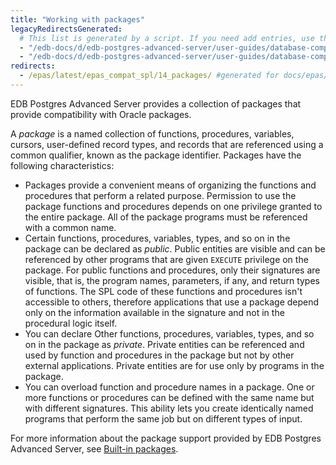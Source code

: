 ```yaml
---
title: "Working with packages"
legacyRedirectsGenerated:
  # This list is generated by a script. If you need add entries, use the `legacyRedirects` key.
  - "/edb-docs/d/edb-postgres-advanced-server/user-guides/database-compatibility-for-oracle-developers-guide/9.6/Database_Compatibility_for_Oracle_Developers_Guide_v9.6.1.089.html"
  - "/edb-docs/d/edb-postgres-advanced-server/user-guides/database-compatibility-for-oracle-developers-guide/9.5/Database_Compatibility_for_Oracle_Developers_Guide.1.183.html"
redirects:
  - /epas/latest/epas_compat_spl/14_packages/ #generated for docs/epas/reorg-role-use-case-mode
---
```


<div id="packages" class="registered_link"></div>

EDB Postgres Advanced Server provides a collection of packages that provide compatibility with Oracle packages.

A *package* is a named collection of functions, procedures, variables, cursors, user-defined record types, and records that are referenced using a common qualifier, known as the package identifier. Packages have the following characteristics:

-   Packages provide a convenient means of organizing the functions and procedures that perform a related purpose. Permission to use the package functions and procedures depends on one privilege granted to the entire package. All of the package programs must be referenced with a common name.
-   Certain functions, procedures, variables, types, and so on in the package can be declared as *public*. Public entities are visible and can be referenced by other programs that are given `EXECUTE` privilege on the package. For public functions and procedures, only their signatures are visible, that is, the program names, parameters, if any, and return types of functions. The SPL code of these functions and procedures isn't accessible to others, therefore applications that use a package depend only on the information available in the signature and not in the procedural logic itself.
-   You can declare Other functions, procedures, variables, types, and so on in the package as *private*. Private entities can be referenced and used by function and procedures in the package but not by other external applications. Private entities are for use only by programs in the package.
-   You can overload function and procedure names in a package. One or more functions or procedures can be defined with the same name but with different signatures. This ability lets you create identically named programs that perform the same job but on different types of input.

For more information about the package support provided by EDB Postgres Advanced Server, see [Built-in packages](../../reference/oracle_compatibility_reference/epas_compat_bip_guide/).